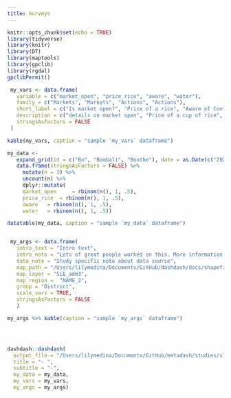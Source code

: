 ```yaml
---
title: Surveys
---
```



```r
knitr::opts_chunk$set(echo = TRUE)
library(tidyverse)
library(knitr)
library(DT)
library(maptools)
library(gpclib)
library(rgdal)
gpclibPermit()
```

```r
 my_vars <- data.frame(
   variable = c("market_open", "price_rice", "aware", "water"),
   family = c("Markets", "Markets", "Actions", "Actions"),
   short_label = c("Is market open?", "Price of a rice", "Aware of Covid19", "Access to water"),
   description = c("details on market open", "Price of a cup of rice", "Details on aware of Covid19", "Details on access to water"),
   stringsAsFactors = FALSE
 )

kable(my_vars, caption = "sample `my_vars` dataframe")

```


```r
my_data <-
   expand_grid(id = c("Bo", "Bombali", "Bonthe"), date = as.Date(c("2020-04-18", "2020-04-19", "2020-04-20"))) %>%
   data.frame(stringsAsFactors = FALSE) %>%
     mutate(n = 3) %>%
     uncount(n) %>%
     dplyr::mutate(
     market_open	 = rbinom(n(), 1, .5),
     price_rice	 = rbinom(n(), 1, .5),
     aware	 = rbinom(n(), 1, .5),
     water	 = rbinom(n(), 1, .5))

datatable(my_data, caption = "sample `my_data` dataframe")


 my_args <- data.frame(
   intro_text = "Intro text",
   intro_note = "Lots of great people worked on this. More information here: ... \n [Click here to go back](index.html)",
   data_note = "Study specific note about data source",
   map_path = "/Users/lilymedina/Documents/GitHub/dashdash/docs/shapefiles",
   map_layer = "SLE_adm3",
   map_region =  "NAME_2",
   group = "District",
   scale_vars = TRUE,
   stringsAsFactors = FALSE
   )

my_args %>% kable(caption = "sample `my_args` dataframe")





```

```r
dashdash::dashdash(
  output_file = "/Users/lilymedina/Documents/GitHub/metadash/studies/sl2.html",
  title = "- ",
  subtitle = "-",
  my_data = my_data,
  my_vars = my_vars,
  my_args = my_args)
```


